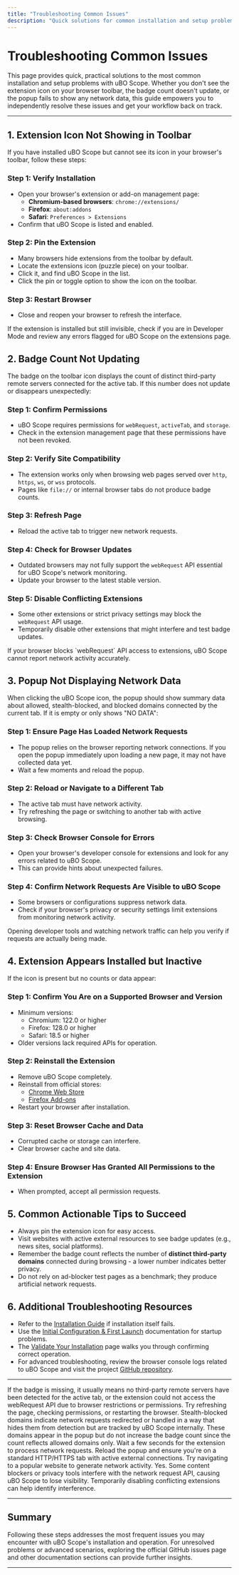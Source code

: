 ```yaml
---
title: "Troubleshooting Common Issues"
description: "Quick solutions for common installation and setup problems, such as the extension not displaying in the toolbar, badge not updating, or the popup not showing any network data. Empowers users to solve basic problems independently and resume their workflow."
---
```


# Troubleshooting Common Issues

This page provides quick, practical solutions to the most common installation and setup problems with uBO Scope. Whether you don't see the extension icon on your browser toolbar, the badge count doesn't update, or the popup fails to show any network data, this guide empowers you to independently resolve these issues and get your workflow back on track.

---

## 1. Extension Icon Not Showing in Toolbar

If you have installed uBO Scope but cannot see its icon in your browser's toolbar, follow these steps:

### Step 1: Verify Installation
- Open your browser's extension or add-on management page:
  - **Chromium-based browsers**: `chrome://extensions/`
  - **Firefox**: `about:addons`
  - **Safari**: `Preferences > Extensions`
- Confirm that uBO Scope is listed and enabled.

### Step 2: Pin the Extension
- Many browsers hide extensions from the toolbar by default.
- Locate the extensions icon (puzzle piece) on your toolbar.
- Click it, and find uBO Scope in the list.
- Click the pin or toggle option to show the icon on the toolbar.

### Step 3: Restart Browser
- Close and reopen your browser to refresh the interface.

<Tip>
If the extension is installed but still invisible, check if you are in Developer Mode and review any errors flagged for uBO Scope on the extensions page.
</Tip>

## 2. Badge Count Not Updating

The badge on the toolbar icon displays the count of distinct third-party remote servers connected for the active tab. If this number does not update or disappears unexpectedly:

### Step 1: Confirm Permissions
- uBO Scope requires permissions for `webRequest`, `activeTab`, and `storage`.
- Check in the extension management page that these permissions have not been revoked.

### Step 2: Verify Site Compatibility
- The extension works only when browsing web pages served over `http`, `https`, `ws`, or `wss` protocols.
- Pages like `file://` or internal browser tabs do not produce badge counts.

### Step 3: Refresh Page
- Reload the active tab to trigger new network requests.

### Step 4: Check for Browser Updates
- Outdated browsers may not fully support the `webRequest` API essential for uBO Scope's network monitoring.
- Update your browser to the latest stable version.

### Step 5: Disable Conflicting Extensions
- Some other extensions or strict privacy settings may block the `webRequest` API usage.
- Temporarily disable other extensions that might interfere and test badge updates.

<Warning>
If your browser blocks `webRequest` API access to extensions, uBO Scope cannot report network activity accurately.
</Warning>

## 3. Popup Not Displaying Network Data

When clicking the uBO Scope icon, the popup should show summary data about allowed, stealth-blocked, and blocked domains connected by the current tab. If it is empty or only shows "NO DATA":

### Step 1: Ensure Page Has Loaded Network Requests
- The popup relies on the browser reporting network connections. If you open the popup immediately upon loading a new page, it may not have collected data yet.
- Wait a few moments and reload the popup.

### Step 2: Reload or Navigate to a Different Tab
- The active tab must have network activity.
- Try refreshing the page or switching to another tab with active browsing.

### Step 3: Check Browser Console for Errors
- Open your browser's developer console for extensions and look for any errors related to uBO Scope.
- This can provide hints about unexpected failures.

### Step 4: Confirm Network Requests Are Visible to uBO Scope
- Some browsers or configurations suppress network data.
- Check if your browser's privacy or security settings limit extensions from monitoring network activity.

<Tip>
Opening developer tools and watching network traffic can help you verify if requests are actually being made.
</Tip>

## 4. Extension Appears Installed but Inactive

If the icon is present but no counts or data appear:

### Step 1: Confirm You Are on a Supported Browser and Version
- Minimum versions:
  - Chromium: 122.0 or higher
  - Firefox: 128.0 or higher
  - Safari: 18.5 or higher
- Older versions lack required APIs for operation.

### Step 2: Reinstall the Extension
- Remove uBO Scope completely.
- Reinstall from official stores:
  - [Chrome Web Store](https://chromewebstore.google.com/detail/ubo-scope/bbdpgcaljkaaigfcomhidmneffjjjfgp)
  - [Firefox Add-ons](https://addons.mozilla.org/firefox/addon/ubo-scope/)
- Restart your browser after installation.

### Step 3: Reset Browser Cache and Data
- Corrupted cache or storage can interfere.
- Clear browser cache and site data.

### Step 4: Ensure Browser Has Granted All Permissions to the Extension
- When prompted, accept all permission requests.

## 5. Common Actionable Tips to Succeed

- Always pin the extension icon for easy access.
- Visit websites with active external resources to see badge updates (e.g., news sites, social platforms).
- Remember the badge count reflects the number of **distinct third-party domains** connected during browsing - a lower number indicates better privacy.
- Do not rely on ad-blocker test pages as a benchmark; they produce artificial network requests.

## 6. Additional Troubleshooting Resources

- Refer to the [Installation Guide](/getting-started/essentials/installation) if installation itself fails.
- Use the [Initial Configuration & First Launch](/getting-started/essentials/first-setup) documentation for startup problems.
- The [Validate Your Installation](/getting-started/essentials/quick-validation) page walks you through confirming correct operation.
- For advanced troubleshooting, review the browser console logs related to uBO Scope and visit the project [GitHub repository](https://github.com/gorhill/uBO-Scope).

---

<AccordionGroup title="Troubleshooting FAQs">
<Accordion title="Why don't I see any badge number on the extension icon?">
If the badge is missing, it usually means no third-party remote servers have been detected for the active tab, or the extension could not access the webRequest API due to browser restrictions or permissions. Try refreshing the page, checking permissions, or restarting the browser.
</Accordion>
<Accordion title="What are stealth-blocked domains, and why don't they show up in the badge?">
Stealth-blocked domains indicate network requests redirected or handled in a way that hides them from detection but are tracked by uBO Scope internally. These domains appear in the popup but do not increase the badge count since the count reflects allowed domains only.
</Accordion>
<Accordion title="The popup shows 'NO DATA' even though I have browsing activity. What should I do?">
Wait a few seconds for the extension to process network requests. Reload the popup and ensure you're on a standard HTTP/HTTPS tab with active external connections. Try navigating to a popular website to generate network activity.
</Accordion>
<Accordion title="Can other content blockers interfere with uBO Scope?">
Yes. Some content blockers or privacy tools interfere with the network request API, causing uBO Scope to lose visibility. Temporarily disabling conflicting extensions can help identify interference.
</Accordion>
</AccordionGroup>

---

## Summary

Following these steps addresses the most frequent issues you may encounter with uBO Scope's installation and operation. For unresolved problems or advanced scenarios, exploring the official GitHub issues page and other documentation sections can provide further insights.

---